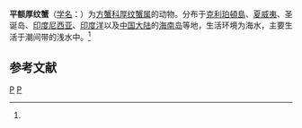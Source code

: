 {{Speciesbox
| genus = Pachygrapsus
| species = planifrons
| authority = (de Man, 1888)<ref name='id11982'>{{cite web| url =http://www.bioinfo.cn/db05/BjdwSpecies.php?action=view&id=11982| title =平额厚纹蟹| work =《中国动物物种编目数据库》| publisher =中国科学院微生物研究所| author =中国科学院动物研究所| accessdate =2009-04-28| deadurl =yes| archiveurl =https://web.archive.org/web/20160305022329/http://www.bioinfo.cn/db05/BjdwSpecies.php?action=view&id=11982| archivedate =2016-03-05}}</ref>
}}

'''平额厚纹蟹'''（[[学名|学名]]：{{lang|la|''Pachygrapsus planifrons''}}）为[[方蟹科|方蟹科]][[厚纹蟹属|厚纹蟹属]]的动物。分布于[[克利珀頓島|克利珀頓島]]、[[夏威夷|夏威夷]]、圣诞岛、[[印度尼西亚|印度尼西亚]]、[[印度洋|印度洋]]以及[[中国大陆|中国大陆]]的[[海南岛|海南岛]]等地，生活环境为海水，主要生活于潮间带的浅水中。<ref name='id11982'/>

== 参考文献 ==
{{reflist}}

{{Taxonbar}}

[[Category:1888年描述的动物|P]]
[[Category:厚纹蟹属|P]]


{{螃蟹小作品}}